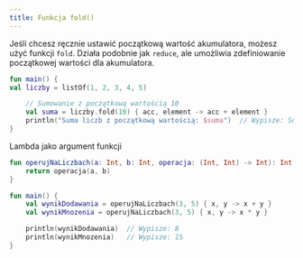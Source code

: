 ```yaml
---
title: Funkcja fold()
---
```


Jeśli chcesz ręcznie ustawić początkową wartość akumulatora, możesz użyć funkcji `fold`.
Działa podobnie jak `reduce`, ale umożliwia zdefiniowanie początkowej wartości dla akumulatora.

```kotlin
fun main() {
val liczby = listOf(1, 2, 3, 4, 5)

    // Sumowanie z początkową wartością 10
    val suma = liczby.fold(10) { acc, element -> acc + element }
    println("Suma liczb z początkową wartością: $suma")  // Wypisze: Suma liczb z początkową wartością: 25
}
```

Lambda jako argument funkcji
```kotlin
fun operujNaLiczbach(a: Int, b: Int, operacja: (Int, Int) -> Int): Int {
    return operacja(a, b)
}

fun main() {
    val wynikDodawania = operujNaLiczbach(3, 5) { x, y -> x + y }
    val wynikMnozenia = operujNaLiczbach(3, 5) { x, y -> x * y }

    println(wynikDodawania)  // Wypisze: 8
    println(wynikMnozenia)   // Wypisze: 15
}
```

